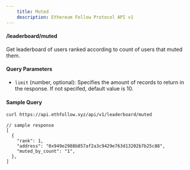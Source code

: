 ```yaml
---
    title: Muted
    description: Ethereum Follow Protocol API v1
---
```


#### /leaderboard/muted

Get leaderboard of users ranked according to count of users that muted them.

#### Query Parameters

- `limit` (number, optional): Specifies the amount of records to return in the response. If not specifed, default value is 10.

#### Sample Query

```sh copy
curl https://api.ethfollow.xyz/api/v1/leaderboard/muted
```

```jsonc
// sample response
[
  {
    "rank": 1,
    "address": "0x949e2988b857af2a3c9429e763d13202b7b25c88",
    "muted_by_count": "1",
  },
]
```

